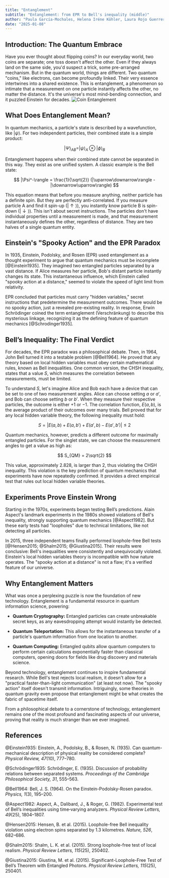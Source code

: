 ```yaml
---
title: "Entanglement"
subtitle: "Entanglement: from EPR to Bell's inequality (middle)"
author: "Paula García-Mochales, Helena Iréne Köhler, Laura Rojo Guerrero"
date: "2025-01-08"
---
```


## Introduction: The Quantum Embrace

Have you ever thought about flipping coins? In our everyday world, two coins are separate; one toss doesn't affect the other. Even if they always land on the same side, you'd suspect a trick, some pre-arranged mechanism. But in the quantum world, things are different. Two quantum "coins," like electrons, can become profoundly linked. Their very essence intertwines into a shared existence. This is entanglement, a phenomenon so intimate that a measurement on one particle instantly affects the other, no matter the distance. It's the universe's most mind-bending connection, and it puzzled Einstein for decades.
![Coin Entanglement](/posts/assets/entries/entanglement/coin_entanglement.png)

## What Does Entanglement Mean?

In quantum mechanics, a particle's state is described by a wavefunction, like $|\psi\rangle$. For two independent particles, their combined state is a simple product:

$$
|\Psi\rangle_{AB} = |\psi\rangle_A \otimes |\phi\rangle_B
$$

Entanglement happens when their combined state cannot be separated in this way. They exist as one unified system. A classic example is the Bell state:

$$
|\Psi^-\rangle = \frac{1}{\sqrt{2}} (|\uparrow\downarrow\rangle - |\downarrow\uparrow\rangle)
$$

This equation means that before you measure anything, neither particle has a definite spin. But they are perfectly anti-correlated. If you measure particle A and find it spin-up ($|\uparrow\rangle$), you instantly know particle B is spin-down ($|\downarrow\rangle$). This isn't about secret instructions. The particles don't have individual properties until a measurement is made, and that measurement instantaneously defines the other, regardless of distance. They are two halves of a single quantum entity.

## Einstein's "Spooky Action" and the EPR Paradox

In 1935, Einstein, Podolsky, and Rosen (EPR) used entanglement as a thought experiment to argue that quantum mechanics must be incomplete [@Einstein1935]. They imagined two entangled particles separated by a vast distance. If Alice measures her particle, Bob's distant particle instantly changes its state. This instantaneous influence, which Einstein called "spooky action at a distance," seemed to violate the speed of light limit from relativity.

EPR concluded that particles must carry "hidden variables," secret instructions that predetermine the measurement outcomes. There would be no spooky action, just a revealed pre-existing reality. In response, Erwin Schrödinger coined the term entanglement (Verschränkung) to describe this mysterious linkage, recognizing it as the defining feature of quantum mechanics [@Schrodinger1935].

## Bell’s Inequality: The Final Verdict

For decades, the EPR paradox was a philosophical debate. Then, in 1964, John Bell turned it into a testable problem [@Bell1964]. He proved that any theory based on local hidden variables must obey certain mathematical rules, known as Bell inequalities. One common version, the CHSH inequality, states that a value $S$, which measures the correlation between measurements, must be limited.

To understand $S$, let's imagine Alice and Bob each have a device that can be set to one of two measurement angles. Alice can choose setting $a$ or $a'$, and Bob can choose setting $b$ or $b'$. When they measure their respective particles, the outcome is either +1 or −1. The correlation function, $E(a,b)$, is the average product of their outcomes over many trials. Bell proved that for any local hidden variable theory, the following inequality must hold:

$$
S = |E(a,b) + E(a,b') + E(a',b) - E(a',b')| \leq 2
$$

Quantum mechanics, however, predicts a different outcome for maximally entangled particles. For the singlet state, we can choose the measurement angles to get a value as high as:

$$
S_{QM} = 2\sqrt{2}
$$

This value, approximately 2.828, is larger than 2, thus violating the CHSH inequality. This violation is the key prediction of quantum mechanics that experiments have now repeatedly confirmed. It provides a direct empirical test that rules out local hidden variable theories.

## Experiments Prove Einstein Wrong

Starting in the 1970s, experiments began testing Bell’s predictions. Alain Aspect's landmark experiments in the 1980s showed violations of Bell's inequality, strongly supporting quantum mechanics [@Aspect1982]. But these early tests had "loopholes" due to technical limitations, like not detecting all particles.

In 2015, three independent teams finally performed loophole-free Bell tests [@Hensen2015; @Shalm2015; @Giustina2015]. Their results were conclusive: Bell's inequalities were consistently and unequivocally violated. Einstein's local hidden variables theory is incompatible with how nature operates. The "spooky action at a distance" is not a flaw; it's a verified feature of our universe.

## Why Entanglement Matters

What was once a perplexing puzzle is now the foundation of new technology. Entanglement is a fundamental resource in quantum information science, powering:

- **Quantum Cryptography:** Entangled particles can create unbreakable secret keys, as any eavesdropping attempt would instantly be detected.

- **Quantum Teleportation:** This allows for the instantaneous transfer of a particle's quantum information from one location to another.

- **Quantum Computing:** Entangled qubits allow quantum computers to perform certain calculations exponentially faster than classical computers, opening doors for fields like drug discovery and materials science.

Beyond technology, entanglement continues to inspire fundamental research. While Bell's test rejects local realism, it doesn't allow for a "practical faster-than-light communication" (at least not now). The "spooky action" itself doesn't transmit information. Intriguingly, some theories in quantum gravity even propose that entanglement might be what creates the fabric of spacetime itself.

From a philosophical debate to a cornerstone of technology, entanglement remains one of the most profound and fascinating aspects of our universe, proving that reality is much stranger than we ever imagined.

## References

@Einstein1935: Einstein, A., Podolsky, B., & Rosen, N. (1935). Can quantum-mechanical description of physical reality be considered complete? *Physical Review, 47*(10), 777–780.

@Schrödinger1935: Schrödinger, E. (1935). Discussion of probability relations between separated systems. *Proceedings of the Cambridge Philosophical Society, 31*, 555–563.

@Bell1964: Bell, J. S. (1964). On the Einstein-Podolsky-Rosen paradox. *Physics, 1*(3), 195–200.

@Aspect1982: Aspect, A., Dalibard, J., & Roger, G. (1982). Experimental test of Bell’s inequalities using time‐varying analyzers. *Physical Review Letters, 49*(25), 1804–1807.

@Hensen2015: Hensen, B. et al. (2015). Loophole-free Bell inequality violation using electron spins separated by 1.3 kilometres. *Nature, 526*, 682–686.

@Shalm2015: Shalm, L. K. et al. (2015). Strong loophole-free test of local realism. *Physical Review Letters, 115*(25), 250402.

@Giustina2015: Giustina, M. et al. (2015). Significant-Loophole-Free Test of Bell’s Theorem with Entangled Photons. *Physical Review Letters, 115*(25), 250401.
